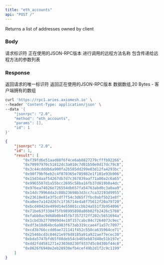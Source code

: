 ```yaml
---
title: "eth_accounts"
api: "POST /"
---
```


Returns a list of addresses owned by client


### Body

<ParamField body="id" type="number" placeholder="1">
  请求标识符
</ParamField>

<ParamField body="jsonrpc" type="string" placeholder="2.0">
  正在使用的JSON-RPC版本
</ParamField>

<ParamField body="method" type="string" placeholder="eth_accounts">
  进行调用的远程方法名称
</ParamField>

<ParamField body="params" type="array">
  包含传递给远程方法的参数列表
</ParamField>

### Response

<ResponseField name="id" type="number">
  返回请求的唯一标识符
</ResponseField>

<ResponseField name="jsonrpc" type="string">
  返回正在使用的JSON-RPC版本
</ResponseField>

<ResponseField name="accounts" type="array">
  数据数组,20 Bytes - 客户端拥有的数组
</ResponseField>

<RequestExample>

```bash Example Request
curl 'https://rpc1.aries.axiomesh.io' \
--header 'Content-Type: application/json' \
--data '{
    "jsonrpc": "2.0",
    "method": "eth_accounts",
    "params": [],
    "id": 1
}'
```

</RequestExample>

<ResponseExample>

```json Response
{
    "jsonrpc": "2.0",
    "id": 1,
    "result": [
        "0xf39fd6e51aad88f6f4ce6ab8827279cfffb92266",
        "0x70997970c51812dc3a010c7d01b50e0d17dc79c8",
        "0x3c44cdddb6a900fa2b585dd299e03d12fa4293bc",
        "0x90f79bf6eb2c4f870365e785982e1f101e93b906",
        "0x15d34aaf54267db7d7c367839aaf71a00a2c6a65",
        "0x9965507d1a55bcc2695c58ba16fb37d819b0a4dc",
        "0x976ea74026e726554db657fa54763abd0c3a0aa9",
        "0x14dc79964da2c08b23698b3d3cc7ca32193d9955",
        "0x23618e81e3f5cdf7f54c3d65f7fbc0abf5b21e8f",
        "0xa0ee7a142d267c1f36714e4a8f75612f20a79720",
        "0xbcd4042de499d14e55001ccbb24a551f3b954096",
        "0x71be63f3384f5fb98995898a86b02fb2426c5788",
        "0xfabb0ac9d68b0b445fb7357272ff202c5651694a",
        "0x1cbd3b2770909d4e10f157cabc84c7264073c9ec",
        "0xdf3e18d64bc6a983f673ab319ccae4f1a57c7097",
        "0xcd3b766ccdd6ae721141f452c550ca635964ce71",
        "0x2546bcd3c84621e976d8185a91a922ae77ecec30",
        "0xbda5747bfd65f08deb54cb465eb87d40e51b197e",
        "0xdd2fd4581271e230360230f9337d5c0430bf44c0",
        "0x8626f6940e2eb28930efb4cef49b2d1f2c9c1199"
    ]
}
```

</ResponseExample>